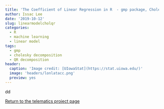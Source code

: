 ```yaml
---
title: 'The Coefficient of Linear Regression in R  - gmp package, Cholesky and QR decomposition'
author: Issac Lee
date: '2019-10-12'
slug: linearmodelcholqr
categories:
  - R
  - machine learning
  - linear model
tags:
  - gmp
  - cholesky decomposition
  - QR decomposition
header:
  caption: 'Image credit: [UIowaStat](https://stat.uiowa.edu/)'
  image: 'headers/lonlatacc.png'
  preview: yes
---
```

dd

<a href="https://theissaclee.com/project/telematicsproject/" target="_self">Return to the telematics project page</a>


